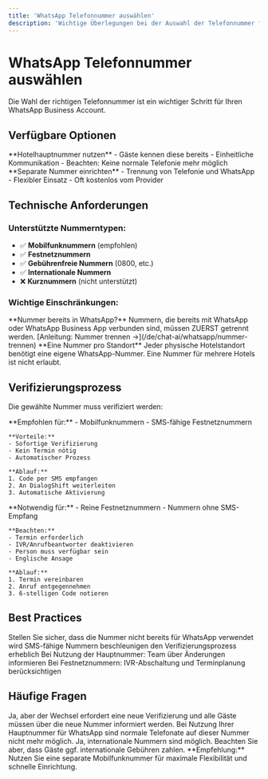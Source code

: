 ```yaml
---
title: 'WhatsApp Telefonnummer auswählen'
description: 'Wichtige Überlegungen bei der Auswahl der Telefonnummer für WhatsApp Business'
---
```


# WhatsApp Telefonnummer auswählen

Die Wahl der richtigen Telefonnummer ist ein wichtiger Schritt für Ihren WhatsApp Business Account.

## Verfügbare Optionen

<CardGroup cols={2}>
  <Card title="Hauptnummer" icon="building">
    **Hotelhauptnummer nutzen**
    - Gäste kennen diese bereits
    - Einheitliche Kommunikation
    - Beachten: Keine normale Telefonie mehr möglich
  </Card>
  <Card title="Neue Nummer" icon="phone">
    **Separate Nummer einrichten**
    - Trennung von Telefonie und WhatsApp
    - Flexibler Einsatz
    - Oft kostenlos vom Provider
  </Card>
</CardGroup>

## Technische Anforderungen

### Unterstützte Nummerntypen:
- ✅ **Mobilfunknummern** (empfohlen)
- ✅ **Festnetznummern**
- ✅ **Gebührenfreie Nummern** (0800, etc.)
- ✅ **Internationale Nummern**
- ❌ **Kurznummern** (nicht unterstützt)

### Wichtige Einschränkungen:

<Warning>
**Nummer bereits in WhatsApp?**  
Nummern, die bereits mit WhatsApp oder WhatsApp Business App verbunden sind, müssen ZUERST getrennt werden.
[Anleitung: Nummer trennen →](/de/chat-ai/whatsapp/nummer-trennen)
</Warning>

<Info>
**Eine Nummer pro Standort**  
Jeder physische Hotelstandort benötigt eine eigene WhatsApp-Nummer. Eine Nummer für mehrere Hotels ist nicht erlaubt.
</Info>

## Verifizierungsprozess

Die gewählte Nummer muss verifiziert werden:

<Tabs>
  <Tab title="SMS-Verifizierung ⭐">
    **Empfohlen für:**
    - Mobilfunknummern
    - SMS-fähige Festnetznummern
    
    **Vorteile:**
    - Sofortige Verifizierung
    - Kein Termin nötig
    - Automatischer Prozess
    
    **Ablauf:**
    1. Code per SMS empfangen
    2. An DialogShift weiterleiten
    3. Automatische Aktivierung
  </Tab>
  
  <Tab title="Anruf-Verifizierung">
    **Notwendig für:**
    - Reine Festnetznummern
    - Nummern ohne SMS-Empfang
    
    **Beachten:**
    - Termin erforderlich
    - IVR/Anrufbeantworter deaktivieren
    - Person muss verfügbar sein
    - Englische Ansage
    
    **Ablauf:**
    1. Termin vereinbaren
    2. Anruf entgegennehmen
    3. 6-stelligen Code notieren
  </Tab>
</Tabs>

## Best Practices

<Steps>
  <Step title="Prüfen Sie die Verfügbarkeit">
    Stellen Sie sicher, dass die Nummer nicht bereits für WhatsApp verwendet wird
  </Step>
  <Step title="Wählen Sie SMS-fähig">
    SMS-fähige Nummern beschleunigen den Verifizierungsprozess erheblich
  </Step>
  <Step title="Informieren Sie Ihr Team">
    Bei Nutzung der Hauptnummer: Team über Änderungen informieren
  </Step>
  <Step title="Planen Sie voraus">
    Bei Festnetznummern: IVR-Abschaltung und Terminplanung berücksichtigen
  </Step>
</Steps>

## Häufige Fragen

<AccordionGroup>
  <Accordion title="Kann ich meine Nummer später ändern?">
    Ja, aber der Wechsel erfordert eine neue Verifizierung und alle Gäste müssen über die neue Nummer informiert werden.
  </Accordion>
  
  <Accordion title="Was passiert mit eingehenden Anrufen?">
    Bei Nutzung Ihrer Hauptnummer für WhatsApp sind normale Telefonate auf dieser Nummer nicht mehr möglich.
  </Accordion>
  
  <Accordion title="Kann ich eine ausländische Nummer nutzen?">
    Ja, internationale Nummern sind möglich. Beachten Sie aber, dass Gäste ggf. internationale Gebühren zahlen.
  </Accordion>
</AccordionGroup>

<Tip>
**Empfehlung:** Nutzen Sie eine separate Mobilfunknummer für maximale Flexibilität und schnelle Einrichtung.
</Tip> 